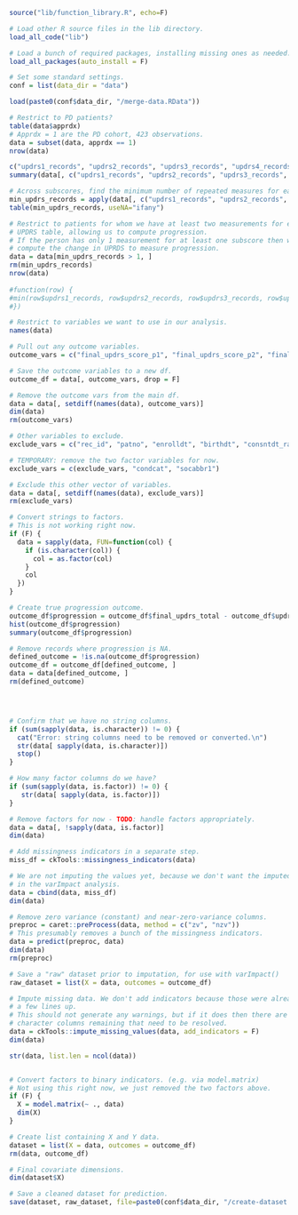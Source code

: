 ```r
source("lib/function_library.R", echo=F)

# Load other R source files in the lib directory.
load_all_code("lib")

# Load a bunch of required packages, installing missing ones as needed.
load_all_packages(auto_install = F)

# Set some standard settings.
conf = list(data_dir = "data")
```

```r
load(paste0(conf$data_dir, "/merge-data.RData"))

# Restrict to PD patients?
table(data$apprdx)
# Apprdx = 1 are the PD cohort, 423 observations.
data = subset(data, apprdx == 1)
nrow(data)

c("updrs1_records", "updrs2_records", "updrs3_records", "updrs4_records") %in% names(data)
summary(data[, c("updrs1_records", "updrs2_records", "updrs3_records", "updrs4_records")])

# Across subscores, find the minimum number of repeated measures for each patient.
min_updrs_records = apply(data[, c("updrs1_records", "updrs2_records", "updrs3_records", "updrs4_records")], MARGIN=1, FUN=min)
table(min_updrs_records, useNA="ifany")

# Restrict to patients for whom we have at least two measurements for each
# UPDRS table, allowing us to compute progression.
# If the person has only 1 measurement for at least one subscore then we can't
# compute the change in UPRDS to measure progression.
data = data[min_updrs_records > 1, ]
rm(min_updrs_records)
nrow(data)
                              
#function(row) {
#min(row$updrs1_records, row$updrs2_records, row$updrs3_records, row$updrs4_records))
#})

# Restrict to variables we want to use in our analysis.
names(data)

# Pull out any outcome variables.
outcome_vars = c("final_updrs_score_p1", "final_updrs_score_p2", "final_updrs_score_p3", "final_updrs_score_p4", "updrs_total", "final_updrs_total")

# Save the outcome variables to a new df.
outcome_df = data[, outcome_vars, drop = F]

# Remove the outcome vars from the main df.
data = data[, setdiff(names(data), outcome_vars)]
dim(data)
rm(outcome_vars)

# Other variables to exclude.
exclude_vars = c("rec_id", "patno", "enrolldt", "birthdt", "consntdt_rand", "consntdt_screen", "prjenrdt", "pddxdt", "updrs1_records", "updrs2_records", "updrs3_records", "updrs4_records", "othneuro")

# TEMPORARY: remove the two factor variables for now.
exclude_vars = c(exclude_vars, "condcat", "socabbr1")

# Exclude this other vector of variables.
data = data[, setdiff(names(data), exclude_vars)]
rm(exclude_vars)

# Convert strings to factors.
# This is not working right now.
if (F) {
  data = sapply(data, FUN=function(col) {
    if (is.character(col)) {
      col = as.factor(col)
    }
    col
  })
}

# Create true progression outcome.
outcome_df$progression = outcome_df$final_updrs_total - outcome_df$updrs_total
hist(outcome_df$progression)
summary(outcome_df$progression)

# Remove records where progression is NA.
defined_outcome = !is.na(outcome_df$progression)
outcome_df = outcome_df[defined_outcome, ]
data = data[defined_outcome, ]
rm(defined_outcome)




# Confirm that we have no string columns.
if (sum(sapply(data, is.character)) != 0) {
  cat("Error: string columns need to be removed or converted.\n")
  str(data[ sapply(data, is.character)])
  stop()
}

# How many factor columns do we have?
if (sum(sapply(data, is.factor)) != 0) {
   str(data[ sapply(data, is.factor)])
}

# Remove factors for now - TODO: handle factors appropriately.
data = data[, !sapply(data, is.factor)]
dim(data)

# Add missingness indicators in a separate step.
miss_df = ckTools::missingness_indicators(data)

# We are not imputing the values yet, because we don't want the imputed data
# in the varImpact analysis.
data = cbind(data, miss_df)
dim(data)

# Remove zero variance (constant) and near-zero-variance columns.
preproc = caret::preProcess(data, method = c("zv", "nzv"))
# This presumably removes a bunch of the missingness indicators.
data = predict(preproc, data)
dim(data)
rm(preproc)

# Save a "raw" dataset prior to imputation, for use with varImpact()
raw_dataset = list(X = data, outcomes = outcome_df)

# Impute missing data. We don't add indicators because those were already added
# a few lines up.
# This should not generate any warnings, but if it does then there are probably
# character columns remaining that need to be resolved.
data = ckTools::impute_missing_values(data, add_indicators = F)
dim(data)

str(data, list.len = ncol(data))


# Convert factors to binary indicators. (e.g. via model.matrix)
# Not using this right now, we just removed the two factors above.
if (F) {
  X = model.matrix(~ ., data)
  dim(X)
}

# Create list containing X and Y data.
dataset = list(X = data, outcomes = outcome_df)
rm(data, outcome_df)

# Final covariate dimensions.
dim(dataset$X)

# Save a cleaned dataset for prediction.
save(dataset, raw_dataset, file=paste0(conf$data_dir, "/create-dataset.RData"))
```

